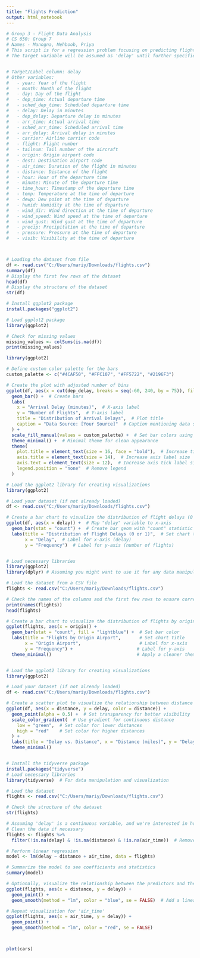 ---
title: "Flights Prediction"
output: html_notebook
---


```{r}
# Group 3 - Flight Data Analysis
# CS 650: Group 7
# Names - Manogna, Mehboob, Priya
# This script is for a regression problem focusing on predicting flight delays.
# The target variable will be assumed as 'delay' until further specified.


# Target/Label column: delay
# Other variables:
#   - year: Year of the flight
#   - month: Month of the flight
#   - day: Day of the flight
#   - dep_time: Actual departure time
#   - sched_dep_time: Scheduled departure time
#   - delay: Delay in minutes
#   - dep_delay: Departure delay in minutes
#   - arr_time: Actual arrival time
#   - sched_arr_time: Scheduled arrival time
#   - arr_delay: Arrival delay in minutes
#   - carrier: Airline carrier code
#   - flight: Flight number
#   - tailnum: Tail number of the aircraft
#   - origin: Origin airport code
#   - dest: Destination airport code
#   - air_time: Duration of the flight in minutes
#   - distance: Distance of the flight
#   - hour: Hour of the departure time
#   - minute: Minute of the departure time
#   - time_hour: Timestamp of the departure time
#   - temp: Temperature at the time of departure
#   - dewp: Dew point at the time of departure
#   - humid: Humidity at the time of departure
#   - wind_dir: Wind direction at the time of departure
#   - wind_speed: Wind speed at the time of departure
#   - wind_gust: Wind gust at the time of departure
#   - precip: Precipitation at the time of departure
#   - pressure: Pressure at the time of departure
#   - visib: Visibility at the time of departure



# Loading the dataset from file
df <- read.csv("C:/Users/mariy/Downloads/flights.csv")
summary(df)
# Display the first few rows of the dataset
head(df)
# Display the structure of the dataset
str(df)

# Install ggplot2 package
install.packages("ggplot2")

# Load ggplot2 package
library(ggplot2)

# Check for missing values
missing_values <- colSums(is.na(df))
print(missing_values)

library(ggplot2)

# Define custom color palette for the bars
custom_palette <- c("#4CAF50", "#FFC107", "#FF5722", "#2196F3")

# Create the plot with adjusted number of bins
ggplot(df, aes(x = cut(dep_delay, breaks = seq(-60, 240, by = 75)), fill = cut(dep_delay, breaks = seq(-60, 240, by = 75)))) +
  geom_bar() +  # Create bars
  labs(
    x = "Arrival Delay (minutes)",  # X-axis label
    y = "Number of Flights",  # Y-axis label
    title = "Distribution of Arrival Delays",  # Plot title
    caption = "Data Source: [Your Source]"  # Caption mentioning data source
  ) +
  scale_fill_manual(values = custom_palette) +  # Set bar colors using custom palette
  theme_minimal() +  # Minimal theme for clean appearance
  theme(
    plot.title = element_text(size = 16, face = "bold"),  # Increase title size and make it bold
    axis.title = element_text(size = 14),  # Increase axis label size
    axis.text = element_text(size = 12),  # Increase axis tick label size
    legend.position = "none"  # Remove legend
  )

# Load the ggplot2 library for creating visualizations
library(ggplot2)

# Load your dataset (if not already loaded)
df <- read.csv("C:/Users/mariy/Downloads/flights.csv")

# Create a bar chart to visualize the distribution of flight delays (0 or 1)
ggplot(df, aes(x = delay)) +  # Map "delay" variable to x-axis
  geom_bar(stat = "count") +  # Create bar geom with "count" statistic (number of flights in each group)
  labs(title = "Distribution of Flight Delays (0 or 1)",  # Set chart title and labels
       x = "Delay",  # Label for x-axis (delay)
       y = "Frequency")  # Label for y-axis (number of flights)


# Load necessary libraries
library(ggplot2)
library(dplyr) # Assuming you might want to use it for any data manipulation

# Load the dataset from a CSV file
flights <- read.csv("C:/Users/mariy/Downloads/flights.csv")

# Check the names of the columns and the first few rows to ensure correct loading
print(names(flights))
head(flights)

# Create a bar chart to visualize the distribution of flights by origin airport
ggplot(flights, aes(x = origin)) +
  geom_bar(stat = "count", fill = "lightblue") +  # Set bar color
  labs(title = "Flights by Origin Airport",       # Set chart title
       x = "Origin Airport",                      # Label for x-axis
       y = "Frequency") +                        # Label for y-axis
  theme_minimal()                                # Apply a cleaner theme


# Load the ggplot2 library for creating visualizations
library(ggplot2)

# Load your dataset (if not already loaded)
df <- read.csv("C:/Users/mariy/Downloads/flights.csv")

# Create a scatter plot to visualize the relationship between distance and delay
ggplot(df, aes(x = distance, y = delay, color = distance)) +
  geom_point(alpha = 0.5) +  # Set transparency for better visibility
  scale_color_gradient(  # Use gradient for continuous distance
    low = "green",  # Set color for lower distances
    high = "red"    # Set color for higher distances
  ) +
  labs(title = "Delay vs. Distance", x = "Distance (miles)", y = "Delay (0 or 1)") +
  theme_minimal()


# Install the tidyverse package
install.packages("tidyverse")
# Load necessary libraries
library(tidyverse)  # For data manipulation and visualization

# Load the dataset
flights <- read.csv("C:/Users/mariy/Downloads/flights.csv")

# Check the structure of the dataset
str(flights)

# Assuming 'delay' is a continuous variable, and we're interested in how 'distance' and 'air_time' affect 'delay'
# Clean the data if necessary
flights <- flights %>%
  filter(!is.na(delay) & !is.na(distance) & !is.na(air_time))  # Remove rows with missing values in these columns

# Perform linear regression
model <- lm(delay ~ distance + air_time, data = flights)

# Summarize the model to see coefficients and statistics
summary(model)

# Optionally, visualize the relationship between the predictors and the response
ggplot(flights, aes(x = distance, y = delay)) +
  geom_point() +
  geom_smooth(method = "lm", color = "blue", se = FALSE)  # Add a linear regression line without confidence interval

# Repeat visualization for 'air_time'
ggplot(flights, aes(x = air_time, y = delay)) +
  geom_point() +
  geom_smooth(method = "lm", color = "red", se = FALSE)



plot(cars)
```

